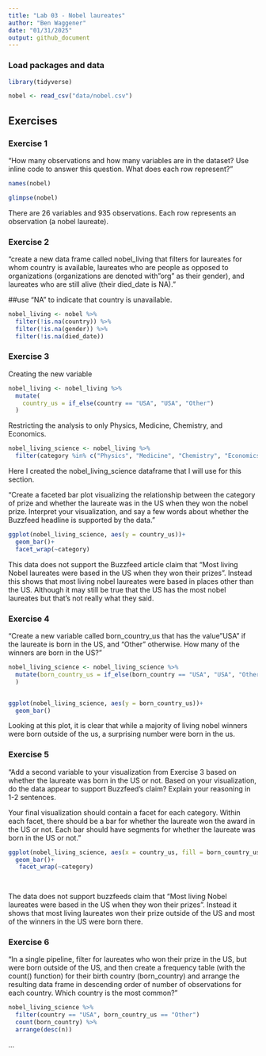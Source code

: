 ```yaml
---
title: "Lab 03 - Nobel laureates"
author: "Ben Waggener"
date: "01/31/2025"
output: github_document
---
```


### Load packages and data

```r
library(tidyverse) 
```

```r
nobel <- read_csv("data/nobel.csv")
```

## Exercises

### Exercise 1

"How many observations and how many variables are in the dataset? Use inline code to answer this question. What does each row represent?"

```r
names(nobel)
```

```r
glimpse(nobel)

```


There are 26 variables and 935 observations. Each row represents an observation (a nobel laureate).



### Exercise 2

"create a new data frame called nobel_living that filters for laureates for whom country is available, laureates who are people as opposed to organizations (organizations are denoted with "org" as their gender), and laureates who are still alive (their died_date is NA)."

##use "NA" to indicate that country is unavailable.

``` r

nobel_living <- nobel %>%
  filter(!is.na(country)) %>%
  filter(!is.na(gender)) %>%
  filter(!is.na(died_date))
```



### Exercise 3

Creating the new variable

```r

nobel_living <- nobel_living %>%
  mutate(
    country_us = if_else(country == "USA", "USA", "Other")
  )

```

Restricting the analysis to only Physics, Medicine, Chemistry, and Economics.

```r

nobel_living_science <- nobel_living %>%
  filter(category %in% c("Physics", "Medicine", "Chemistry", "Economics"))

```

Here I created the nobel_living_science dataframe that I will use for this section.

"Create a faceted bar plot visualizing the relationship between the category of prize and whether the laureate was in the US when they won the nobel prize. Interpret your visualization, and say a few words about whether the Buzzfeed headline is supported by the data."

```r

ggplot(nobel_living_science, aes(y = country_us))+
  geom_bar()+
  facet_wrap(~category)
```
This data does not support the Buzzfeed article claim that "Most living Nobel laureates were based in the US when they won their prizes". Instead this shows that most living nobel laureates were based in places other than the US. Although it may still be true that the US has the most nobel laureates but that's not really what they said.

### Exercise 4
"Create a new variable called born_country_us that has the value "USA" if the laureate is born in the US, and "Other" otherwise. How many of the winners are born in the US?"

```r

nobel_living_science <- nobel_living_science %>%
  mutate(born_country_us = if_else(born_country == "USA", "USA", "Other")
  )


ggplot(nobel_living_science, aes(y = born_country_us))+
  geom_bar()
```

Looking at this plot, it is clear that while a majority of living nobel winners were born outside of the us, a surprising number were born in the us.



### Exercise 5

"Add a second variable to your visualization from Exercise 3 based on whether the laureate was born in the US or not. Based on your visualization, do the data appear to support Buzzfeed’s claim? Explain your reasoning in 1-2 sentences.

Your final visualization should contain a facet for each category.
Within each facet, there should be a bar for whether the laureate won the award in the US or not.
Each bar should have segments for whether the laureate was born in the US or not."

```r


ggplot(nobel_living_science, aes(x = country_us, fill = born_country_us))+
  geom_bar()+
   facet_wrap(~category)
 



```
The data does not support buzzfeeds claim that "Most living Nobel laureates were based in the US when they won their prizes". Instead it shows that most living laureates won their prize outside of the US and most of the winners in the US were born there.

### Exercise 6
"In a single pipeline, filter for laureates who won their prize in the US, but were born outside of the US, and then create a frequency table (with the count() function) for their birth country (born_country) and arrange the resulting data frame in descending order of number of observations for each country. Which country is the most common?"

```r

nobel_living_science %>%
  filter(country == "USA", born_country_us == "Other")
  count(born_country) %>%
  arrange(desc(n))

```

...
